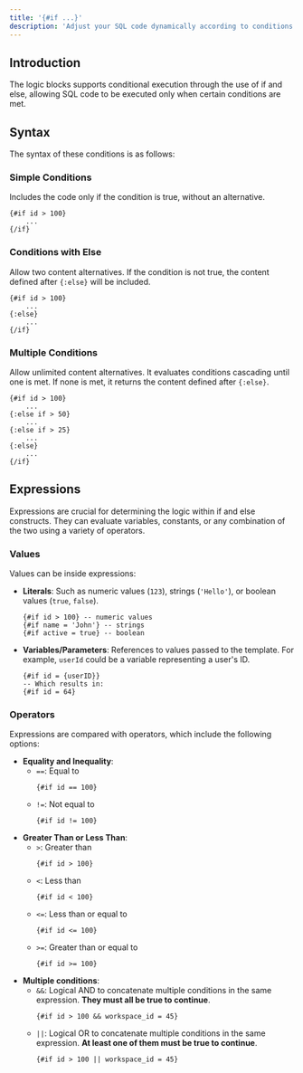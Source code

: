 ```yaml
---
title: '{#if ...}'
description: 'Adjust your SQL code dynamically according to conditions'
---
```


## Introduction

The logic blocks supports conditional execution through the use of if and else, allowing SQL code to be executed only when certain conditions are met.

## Syntax

The syntax of these conditions is as follows:

### Simple Conditions
Includes the code only if the condition is true, without an alternative.

```
{#if id > 100}
    ...
{/if}
```

### Conditions with Else
Allow two content alternatives. If the condition is not true, the content defined after `{:else}` will be included.
   
```
{#if id > 100}
    ...
{:else}
    ...
{/if}
```

### Multiple Conditions
Allow unlimited content alternatives. It evaluates conditions cascading until one is met. If none is met, it returns the content defined after `{:else}`.

```
{#if id > 100}
    ...
{:else if > 50}
    ...
{:else if > 25}
    ...
{:else}
    ...
{/if}
```

## Expressions

Expressions are crucial for determining the logic within if and else constructs. They can evaluate variables, constants, or any combination of the two using a variety of operators.

### Values

Values can be inside expressions:

- **Literals**: Such as numeric values (`123`), strings (`'Hello'`), or boolean values (`true`, `false`).
    ```
    {#if id > 100} -- numeric values
    {#if name = 'John'} -- strings
    {#if active = true} -- boolean
    ```
- **Variables/Parameters**: References to values passed to the template. For example, `userId` could be a variable representing a user's ID.
    ```
    {#if id = {userID}} 
    -- Which results in:
    {#if id = 64} 
    ```

### Operators

Expressions are compared with operators, which include the following options:

- **Equality and Inequality**:
  - `==`: Equal to
    ```
    {#if id == 100}
    ```
  - `!=`: Not equal to
    ```
    {#if id != 100}
    ```
- **Greater Than or Less Than**:
  - `>`: Greater than
    ```
    {#if id > 100}
    ```
  - `<`: Less than
    ```
    {#if id < 100}
    ```
  - `<=`: Less than or equal to
    ```
    {#if id <= 100}
    ```
  - `>=`: Greater than or equal to
    ```
    {#if id >= 100}
    ```
- **Multiple conditions**:
  - `&&`: Logical AND to concatenate multiple conditions in the same expression. **They must all be true to continue**.
    ```
    {#if id > 100 && workspace_id = 45}
    ```
  - `||`: Logical OR to concatenate multiple conditions in the same expression. **At least one of them must be true to continue**.
    ```
    {#if id > 100 || workspace_id = 45}
    ```